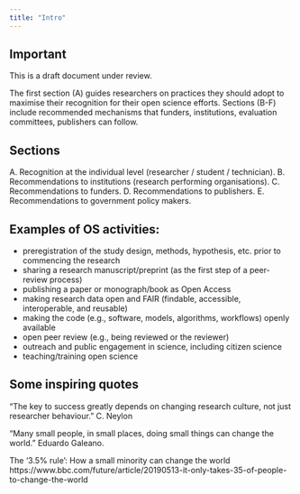 ```yaml
---
title: "Intro"
---
```


::: {.callout-important}
## Important

This is a draft document under review.
:::



The first section (A) guides researchers on practices they should adopt to maximise their recognition for their open science efforts. Sections (B-F) include recommended mechanisms that funders, institutions, evaluation committees, publishers can follow.


## Sections
A. Recognition at the individual level (researcher / student / technician).
B. Recommendations to institutions (research performing organisations).
C. Recommendations to funders.
D. Recommendations to publishers.
E. Recommendations to government policy makers.


## Examples of OS activities:
  - preregistration of the study design, methods, hypothesis, etc. prior to commencing the research
  - sharing a research manuscript/preprint (as the first step of a peer-review process)
  - publishing a paper or monograph/book as Open Access
  - making research data open and FAIR (findable, accessible, interoperable, and reusable)
  - making the code (e.g., software, models, algorithms, workflows) openly available
  - open peer review (e.g., being reviewed or the reviewer)
  - outreach and public engagement in science, including citizen science
  - teaching/training open science

## Some inspiring quotes
"The key to success greatly depends on changing research culture, not just researcher behaviour." C. Neylon

"Many small people, in small places, doing small things can change the world." Eduardo Galeano.

The '3.5% rule': How a small minority can change the world https://www.bbc.com/future/article/20190513-it-only-takes-35-of-people-to-change-the-world

